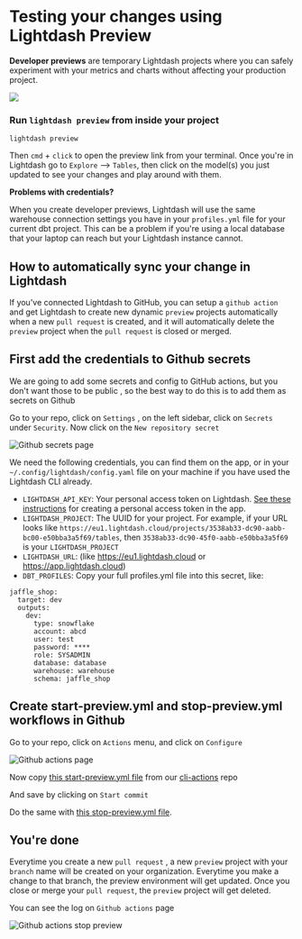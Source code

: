# Testing your changes using Lightdash Preview

**Developer previews** are temporary Lightdash projects where you can safely experiment with your metrics and charts 
without affecting your production project.

<a href="https://www.loom.com/share/fddc9adab0694f60a85d0a48d67469be">
    <img src="https://cdn.loom.com/sessions/thumbnails/fddc9adab0694f60a85d0a48d67469be-with-play.gif" />
</a>

### Run `lightdash preview` from inside your project

```shell
lightdash preview
```

Then `cmd` + `click` to open the preview link from your terminal. Once you're in Lightdash go to `Explore` --> `Tables`, then click on the model(s) you just updated to see your changes and play around with them.

**Problems with credentials?**

When you create developer previews, Lightdash will use the same warehouse connection settings you have in your 
`profiles.yml` file for your current dbt project. This can be a problem if you're using a local database that your 
laptop can reach but your Lightdash instance cannot.


## How to automatically sync your change in Lightdash

If you've connected Lightdash to GitHub, you can setup a `github action` and get Lightdash to create new dynamic `preview` projects automatically 
when a new `pull request` is created, and it will automatically delete the `preview` project when the `pull request` is closed or merged. 

## First add the credentials to Github secrets

We are going to add some secrets and config to GitHub actions, 
but you don't want those to be public , so the best way to do this is to add them as secrets on Github

Go to your repo, click on `Settings` , on the left sidebar, click on `Secrets` under `Security`. 
Now click on the `New repository secret`

![Github secrets page](./assets/github-secrets.png)

We need the following credentials, you can find them on the app, 
or in your `~/.config/lightdash/config.yaml` file on your machine if you have used the Lightdash CLI already.

- `LIGHTDASH_API_KEY`: Your personal access token on Lightdash. [See these instructions](https://docs.lightdash.com/guides/cli/cli-authentication#:~:text=First%2C%20you%27ll%20need%20to%20create%20a%20new%20personal%20access%20token%20in%20the%20UI%20by%20going%20to%20Settings%20%3E%20Personal%20Access%20Tokens.%20You%20can%27t%20use%20an%20existing%20personal%20access%20token!%20You%20have%20to%20create%20a%20new%20one%20just%20for%20yourself.) for creating a personal access token in the app.
- `LIGHTDASH_PROJECT`: The UUID for your project. For example, if your URL looks like `https://eu1.lightdash.cloud/projects/3538ab33-dc90-aabb-bc00-e50bba3a5f69/tables`, then `3538ab33-dc90-45f0-aabb-e50bba3a5f69` is your `LIGHTDASH_PROJECT`  
- `LIGHTDASH_URL`: (like https://eu1.lightdash.cloud or https://app.lightdash.cloud)
- `DBT_PROFILES`: Copy your full profiles.yml file into this secret, like:

```
jaffle_shop:
  target: dev
  outputs:
    dev:
      type: snowflake
      account: abcd
      user: test
      password: ****
      role: SYSADMIN
      database: database
      warehouse: warehouse
      schema: jaffle_shop
```


## Create start-preview.yml and stop-preview.yml workflows in Github

Go to your repo, click on `Actions` menu, and click on `Configure`

![Github actions page](./assets/github-actions.png)

Now copy [this start-preview.yml file](https://github.com/lightdash/cli-actions/blob/main/start-preview.yml) from our [cli-actions](https://github.com/lightdash/cli-actions) repo 

And save by clicking on `Start commit`

Do the same with [this stop-preview.yml file](https://github.com/lightdash/cli-actions/blob/main/stop-preview.yml).

## You're done 

Everytime you create a new `pull request` , a new `preview` project with your `branch` name will be created on your organization.
Everytime you make a change to that branch, the preview environment will get updated. 
Once you close or merge your `pull request`, the `preview` project will get deleted. 

You can see the log on `Github actions` page

![Github actions stop preview](./assets/github-actions-stop.png)
